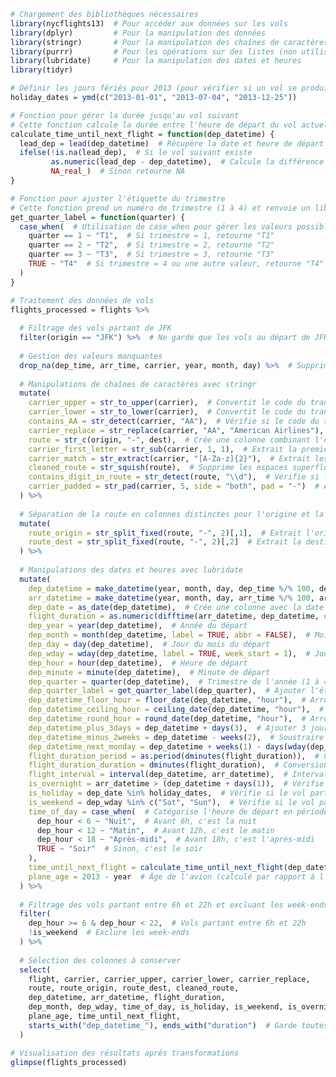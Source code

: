 
```r
# Chargement des bibliothèques nécessaires
library(nycflights13)  # Pour accéder aux données sur les vols
library(dplyr)         # Pour la manipulation des données
library(stringr)       # Pour la manipulation des chaînes de caractères
library(purrr)         # Pour les opérations sur des listes (non utilisé ici mais chargé)
library(lubridate)     # Pour la manipulation des dates et heures
library(tidyr)     

# Définir les jours fériés pour 2013 (pour vérifier si un vol se produit un jour férié)
holiday_dates = ymd(c("2013-01-01", "2013-07-04", "2013-12-25"))

# Fonction pour gérer la durée jusqu'au vol suivant
# Cette fonction calcule la durée entre l'heure de départ du vol actuel et celle du vol suivant
calculate_time_until_next_flight = function(dep_datetime) {
  lead_dep = lead(dep_datetime)  # Récupère la date et heure de départ du vol suivant
  ifelse(!is.na(lead_dep),  # Si le vol suivant existe
         as.numeric(lead_dep - dep_datetime),  # Calcule la différence en minutes
         NA_real_)  # Sinon retourne NA
}

# Fonction pour ajuster l'étiquette du trimestre
# Cette fonction prend un numéro de trimestre (1 à 4) et renvoie un libellé comme "T1", "T2", etc.
get_quarter_label = function(quarter) {
  case_when(  # Utilisation de case_when pour gérer les valeurs possibles
    quarter == 1 ~ "T1",  # Si trimestre = 1, retourne "T1"
    quarter == 2 ~ "T2",  # Si trimestre = 2, retourne "T2"
    quarter == 3 ~ "T3",  # Si trimestre = 3, retourne "T3"
    TRUE ~ "T4"  # Si trimestre = 4 ou une autre valeur, retourne "T4"
  )
}

# Traitement des données de vols
flights_processed = flights %>%
  
  # Filtrage des vols partant de JFK
  filter(origin == "JFK") %>%  # Ne garde que les vols au départ de JFK
  
  # Gestion des valeurs manquantes
  drop_na(dep_time, arr_time, carrier, year, month, day) %>%  # Supprime les lignes avec des NA dans les colonnes critiques
  
  # Manipulations de chaînes de caractères avec stringr
  mutate(
    carrier_upper = str_to_upper(carrier),  # Convertit le code du transporteur en majuscules
    carrier_lower = str_to_lower(carrier),  # Convertit le code du transporteur en minuscules
    contains_AA = str_detect(carrier, "AA"),  # Vérifie si le code du transporteur contient "AA"
    carrier_replace = str_replace(carrier, "AA", "American Airlines"),  # Remplace "AA" par "American Airlines"
    route = str_c(origin, "-", dest),  # Crée une colonne combinant l'origine et la destination du vol
    carrier_first_letter = str_sub(carrier, 1, 1),  # Extrait la première lettre du code du transporteur
    carrier_match = str_extract(carrier, "[A-Za-z]{2}"),  # Extrait les 2 premières lettres du code du transporteur
    cleaned_route = str_squish(route),  # Supprime les espaces superflus dans la route
    contains_digit_in_route = str_detect(route, "\\d"),  # Vérifie si la route contient un chiffre
    carrier_padded = str_pad(carrier, 5, side = "both", pad = "-")  # Ajoute des tirets autour du code du transporteur
  ) %>%
  
  # Séparation de la route en colonnes distinctes pour l'origine et la destination
  mutate(
    route_origin = str_split_fixed(route, "-", 2)[,1],  # Extrait l'origine de la route
    route_dest = str_split_fixed(route, "-", 2)[,2]  # Extrait la destination de la route
  ) %>%
  
  # Manipulations des dates et heures avec lubridate
  mutate(
    dep_datetime = make_datetime(year, month, day, dep_time %/% 100, dep_time %% 100),  # Crée la date et l'heure de départ
    arr_datetime = make_datetime(year, month, day, arr_time %/% 100, arr_time %% 100),  # Crée la date et l'heure d'arrivée
    dep_date = as_date(dep_datetime),  # Crée une colonne avec la date de départ sans l'heure
    flight_duration = as.numeric(difftime(arr_datetime, dep_datetime, units = "mins")),  # Durée du vol en minutes
    dep_year = year(dep_datetime),  # Année du départ
    dep_month = month(dep_datetime, label = TRUE, abbr = FALSE),  # Mois du départ sous forme de nom complet
    dep_day = day(dep_datetime),  # Jour du mois du départ
    dep_wday = wday(dep_datetime, label = TRUE, week_start = 1),  # Jour de la semaine (lundi = 1)
    dep_hour = hour(dep_datetime),  # Heure de départ
    dep_minute = minute(dep_datetime),  # Minute de départ
    dep_quarter = quarter(dep_datetime),  # Trimestre de l'année (1 à 4)
    dep_quarter_label = get_quarter_label(dep_quarter),  # Ajouter l'étiquette du trimestre
    dep_datetime_floor_hour = floor_date(dep_datetime, "hour"),  # Arrondir à l'heure inférieure
    dep_datetime_ceiling_hour = ceiling_date(dep_datetime, "hour"),  # Arrondir à l'heure supérieure
    dep_datetime_round_hour = round_date(dep_datetime, "hour"),  # Arrondir à l'heure la plus proche
    dep_datetime_plus_3days = dep_datetime + days(3),  # Ajouter 3 jours à la date de départ
    dep_datetime_minus_2weeks = dep_datetime - weeks(2),  # Soustraire 2 semaines à la date de départ
    dep_datetime_next_monday = dep_datetime + weeks(1) - days(wday(dep_datetime) - 2),  # Calcul du prochain lundi
    flight_duration_period = as.period(dminutes(flight_duration)),  # Conversion de la durée en période
    flight_duration_duration = dminutes(flight_duration),  # Conversion de la durée en objet "durée"
    flight_interval = interval(dep_datetime, arr_datetime),  # Intervalle entre le départ et l'arrivée
    is_overnight = arr_datetime > (dep_datetime + days(1)),  # Vérifie si le vol dure plus de 24 heures
    is_holiday = dep_date %in% holiday_dates,  # Vérifie si le vol part un jour férié
    is_weekend = dep_wday %in% c("Sat", "Sun"),  # Vérifie si le vol part un week-end
    time_of_day = case_when(  # Catégorise l'heure de départ en périodes de la journée
      dep_hour < 6 ~ "Nuit",  # Avant 6h, c'est la nuit
      dep_hour < 12 ~ "Matin",  # Avant 12h, c'est le matin
      dep_hour < 18 ~ "Après-midi",  # Avant 18h, c'est l'après-midi
      TRUE ~ "Soir"  # Sinon, c'est le soir
    ),
    time_until_next_flight = calculate_time_until_next_flight(dep_datetime),  # Durée jusqu'au vol suivant
    plane_age = 2013 - year  # Âge de l'avion (calculé par rapport à l'année de fabrication)
  ) %>%
  
  # Filtrage des vols partant entre 6h et 22h et excluant les week-ends
  filter(
    dep_hour >= 6 & dep_hour < 22,  # Vols partant entre 6h et 22h
    !is_weekend  # Exclure les week-ends
  ) %>%
  
  # Sélection des colonnes à conserver
  select(
    flight, carrier, carrier_upper, carrier_lower, carrier_replace,
    route, route_origin, route_dest, cleaned_route,
    dep_datetime, arr_datetime, flight_duration,
    dep_month, dep_wday, time_of_day, is_holiday, is_weekend, is_overnight,
    plane_age, time_until_next_flight,
    starts_with("dep_datetime_"), ends_with("duration")  # Garde toutes les colonnes liées aux dates/horaires
  )

# Visualisation des résultats après transformations
glimpse(flights_processed)

```


